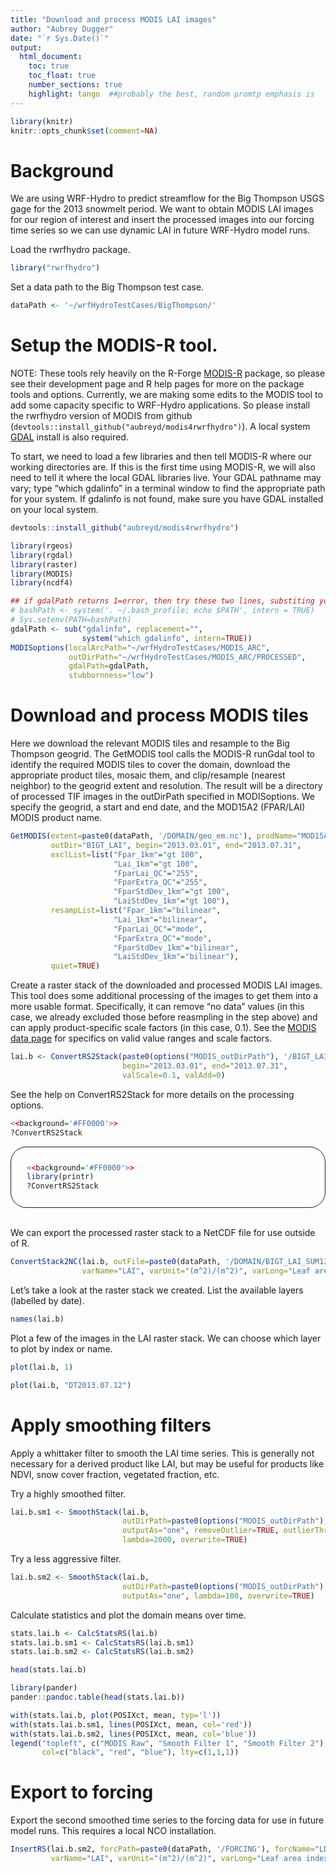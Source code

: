 ```yaml
---
title: "Download and process MODIS LAI images"
author: "Aubrey Dugger"
date: "`r Sys.Date()`"
output:
  html_document:
    toc: true
    toc_float: true
    number_sections: true
    highlight: tango  ##probably the best, random promtp emphasis is
---
```

```r
library(knitr)
knitr::opts_chunk$set(comment=NA)
```

# Background
We are using WRF-Hydro to predict streamflow for the Big Thompson USGS gage for the 2013 snowmelt period. We want to obtain MODIS LAI images for our region of interest and insert the processed images into our forcing time series so we can use dynamic LAI in future WRF-Hydro model runs.

Load the rwrfhydro package. 
```r
library("rwrfhydro")
```

Set a data path to the Big Thompson test case.
```r
dataPath <- '~/wrfHydroTestCases/BigThompson/'
```

# Setup the MODIS-R tool.

NOTE: These tools rely heavily on the R-Forge <a href="https://r-forge.r-project.org/projects/modis/">MODIS-R</a> package, so please see their development page and R help pages for more on the package tools and options. Currently, we are making some edits to the MODIS tool to add some capacity specific to WRF-Hydro applications. So please install the rwrfhydro version of MODIS from github (`devtools::install_github("aubreyd/modis4rwrfhydro")`). A local system <a href="http://www.gdal.org/">GDAL</a> install is also required.

To start, we need to load a few libraries and then tell MODIS-R where our working directories are. If this is the first time using MODIS-R, we will also need to tell it where the local GDAL libraries live. Your GDAL pathname may vary; type "which gdalinfo" in a terminal window to find the appropriate path for your system. If gdalinfo is not found, make sure you have GDAL installed on your local system. 
```r
devtools::install_github("aubreyd/modis4rwrfhydro")
```

```r
library(rgeos)
library(rgdal)
library(raster)
library(MODIS)
library(ncdf4)

## if gdalPath returns 1=error, then try these two lines, substiting your shell profile script as appropriate.
# bashPath <- system('. ~/.bash_profile; echo $PATH', intern = TRUE)
# Sys.setenv(PATH=bashPath)
gdalPath <- sub("gdalinfo", replacement="", 
                system("which gdalinfo", intern=TRUE))
MODISoptions(localArcPath="~/wrfHydroTestCases/MODIS_ARC", 
             outDirPath="~/wrfHydroTestCases/MODIS_ARC/PROCESSED",
             gdalPath=gdalPath,
             stubbornness="low")
```


# Download and process MODIS tiles

Here we download the relevant MODIS tiles and resample to the Big Thompson geogrid. The GetMODIS tool calls the MODIS-R runGdal tool to identify the required MODIS tiles to cover the domain, download the appropriate product tiles, mosaic them, and clip/resample (nearest neighbor) to the geogrid extent and resolution. The result will be a directory of processed TIF images in the outDirPath specified in MODISoptions. We specify the geogrid, a start and end date, and the MOD15A2 (FPAR/LAI) MODIS product name.

```r
GetMODIS(extent=paste0(dataPath, '/DOMAIN/geo_em.nc'), prodName="MOD15A2",  
         outDir="BIGT_LAI", begin="2013.03.01", end="2013.07.31",
         exclList=list("Fpar_1km"="gt 100", 
                       "Lai_1km"="gt 100", 
                       "FparLai_QC"="255", 
                       "FparExtra_QC"="255", 
                       "FparStdDev_1km"="gt 100", 
                       "LaiStdDev_1km"="gt 100"), 
         resampList=list("Fpar_1km"="bilinear", 
                       "Lai_1km"="bilinear", 
                       "FparLai_QC"="mode", 
                       "FparExtra_QC"="mode", 
                       "FparStdDev_1km"="bilinear", 
                       "LaiStdDev_1km"="bilinear"),
         quiet=TRUE)
```

Create a raster stack of the downloaded and processed MODIS LAI images. This tool does some additional processing of the images to get them into a more usable format. Specifically, it can remove "no data" values (in this case, we already excluded those before reasmpling in the step above) and can apply product-specific scale factors (in this case, 0.1). See the <a href="https://lpdaac.usgs.gov/products/modis_products_table">MODIS data page</a> for specifics on valid value ranges and scale factors.
```r
lai.b <- ConvertRS2Stack(paste0(options("MODIS_outDirPath"), '/BIGT_LAI'), "*Lai_1km.tif$", 
                         begin="2013.03.01", end="2013.07.31", 
                         valScale=0.1, valAdd=0)
```

See the help on ConvertRS2Stack for more details on the processing options.
```r
<<background='#FF0000'>>
?ConvertRS2Stack
```

<div style="border:1px solid; border-radius: 25px; padding: 12px 25px;">
```r
<<background='#FF0000'>>
library(printr)
?ConvertRS2Stack
```
</div>

<br>
We can export the processed raster stack to a NetCDF file for use outside of R.
```r
ConvertStack2NC(lai.b, outFile=paste0(dataPath, '/DOMAIN/BIGT_LAI_SUM13.nc'), 
                varName="LAI", varUnit="(m^2)/(m^2)", varLong="Leaf area index", varNA=-1.e+36)
```

Let's take a look at the raster stack we created. List the available layers (labelled by date).
```r
names(lai.b)
```

Plot a few of the images in the LAI raster stack. We can choose which layer to plot by index or name.
```r
plot(lai.b, 1)
```

```r
plot(lai.b, "DT2013.07.12")
```


# Apply smoothing filters

Apply a whittaker filter to smooth the LAI time series. This is generally not necessary for a derived product like LAI, but may be useful for products like NDVI, snow cover fraction, vegetated fraction, etc.

Try a highly smoothed filter.
```r
lai.b.sm1 <- SmoothStack(lai.b, 
                         outDirPath=paste0(options("MODIS_outDirPath"), '/BIGT_LAI_SMOOTH1'), 
                         outputAs="one", removeOutlier=TRUE, outlierThreshold=0.5, 
                         lambda=2000, overwrite=TRUE)
```

Try a less aggressive filter.
```r
lai.b.sm2 <- SmoothStack(lai.b, 
                         outDirPath=paste0(options("MODIS_outDirPath"), '/BIGT_LAI_SMOOTH2'), 
                         outputAs="one", lambda=100, overwrite=TRUE)
```

Calculate statistics and plot the domain means over time.
```r
stats.lai.b <- CalcStatsRS(lai.b)
stats.lai.b.sm1 <- CalcStatsRS(lai.b.sm1)
stats.lai.b.sm2 <- CalcStatsRS(lai.b.sm2)
```

```r
head(stats.lai.b)
```

```r
library(pander)
pander::pandoc.table(head(stats.lai.b))
```

```r
with(stats.lai.b, plot(POSIXct, mean, typ='l'))
with(stats.lai.b.sm1, lines(POSIXct, mean, col='red'))
with(stats.lai.b.sm2, lines(POSIXct, mean, col='blue'))
legend("topleft", c("MODIS Raw", "Smooth Filter 1", "Smooth Filter 2"), 
       col=c("black", "red", "blue"), lty=c(1,1,1))
```


# Export to forcing

Export the second smoothed time series to the forcing data for use in future model runs. This requires a local NCO installation.
```r
InsertRS(lai.b.sm2, forcPath=paste0(dataPath, '/FORCING'), forcName="LDASIN_DOMAIN1", 
         varName="LAI", varUnit="(m^2)/(m^2)", varLong="Leaf area index", overwrite=TRUE)
```
<br><br>


